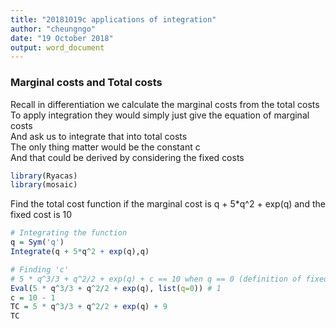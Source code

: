 ```yaml
---
title: "20181019c applications of integration"
author: "cheungngo"
date: "19 October 2018"
output: word_document
---
```


### Marginal costs and Total costs

Recall in differentiation we calculate the marginal costs from the total costs  
To apply integration they would simply just give the equation of marginal costs  
And ask us to integrate that into total costs  
The only thing matter would be the constant c  
And that could be derived by considering the fixed costs  

```r
library(Ryacas)
library(mosaic)
```

Find the total cost function if the marginal cost is q + 5*q^2 + exp(q) and the fixed cost is 10

```r
# Integrating the function
q = Sym('q')
Integrate(q + 5*q^2 + exp(q),q)
```

```r
# Finding 'c'
# 5 * q^3/3 + q^2/2 + exp(q) + c == 10 when q == 0 (definition of fixed costs)
Eval(5 * q^3/3 + q^2/2 + exp(q), list(q=0)) # 1
c = 10 - 1
TC = 5 * q^3/3 + q^2/2 + exp(q) + 9
TC
```

